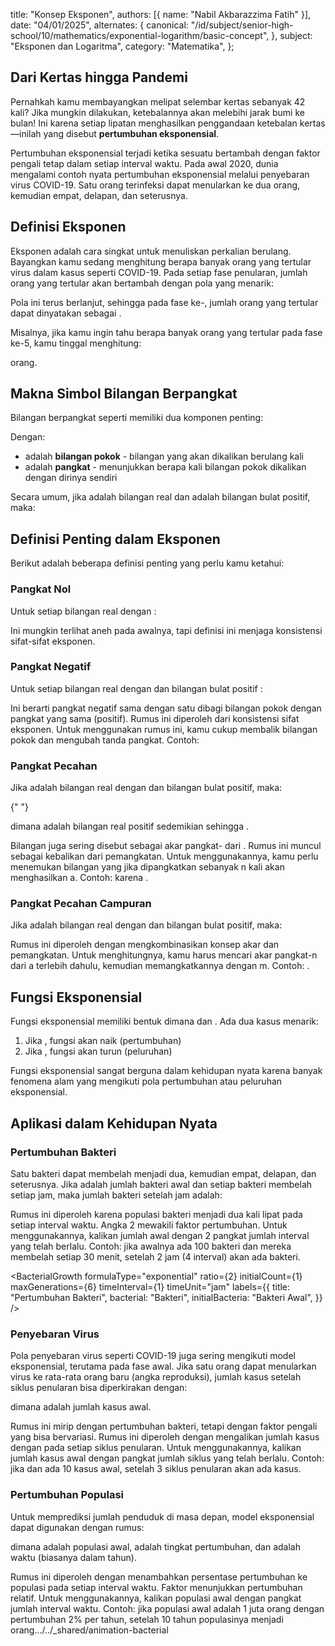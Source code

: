 
  title: "Konsep Eksponen",
  authors: [{ name: "Nabil Akbarazzima Fatih" }],
  date: "04/01/2025",
  alternates: {
    canonical:
      "/id/subject/senior-high-school/10/mathematics/exponential-logarithm/basic-concept",
  },
  subject: "Eksponen dan Logaritma",
  category: "Matematika",
};

## Dari Kertas hingga Pandemi

Pernahkah kamu membayangkan melipat selembar kertas sebanyak 42 kali? Jika mungkin dilakukan,
ketebalannya akan melebihi jarak bumi ke bulan! Ini karena setiap lipatan menghasilkan penggandaan
ketebalan kertas—inilah yang disebut **pertumbuhan eksponensial**.

Pertumbuhan eksponensial terjadi ketika sesuatu bertambah dengan faktor pengali tetap dalam setiap
interval waktu. Pada awal 2020, dunia mengalami contoh nyata pertumbuhan eksponensial melalui penyebaran
virus COVID-19. Satu orang terinfeksi dapat menularkan ke dua orang, kemudian empat, delapan, dan seterusnya.

## Definisi Eksponen

Eksponen adalah cara singkat untuk menuliskan perkalian berulang. Bayangkan kamu sedang menghitung berapa
banyak orang yang tertular virus dalam kasus seperti COVID-19. Pada setiap fase penularan, jumlah orang
yang tertular akan bertambah dengan pola yang menarik:

<BlockMath math="1 = 2^0 \quad 2 = 2^1 \quad 4 = 2 \times 2 = 2^2 \quad 8 = 2 \times 2 \times 2 = 2^3 \quad 16 = 2 \times 2 \times 2 \times 2 = 2^4" />

Pola ini terus berlanjut, sehingga pada fase ke-<InlineMath math="n" />, jumlah orang yang tertular dapat dinyatakan
sebagai <InlineMath math="m(n) = 2^n" />.

Misalnya, jika kamu ingin tahu berapa banyak orang yang tertular pada fase ke-5, kamu tinggal menghitung:

<InlineMath math="m(5) = 2^5 = 32" /> orang.

## Makna Simbol Bilangan Berpangkat

Bilangan berpangkat seperti <InlineMath math="a^n" /> memiliki dua komponen penting:

<BlockMath math="a^n" />

Dengan:

- <InlineMath math="a" /> adalah **bilangan pokok** - bilangan yang akan dikalikan
  berulang kali
- <InlineMath math="n" /> adalah **pangkat** - menunjukkan berapa kali bilangan pokok
  dikalikan dengan dirinya sendiri

Secara umum, jika <InlineMath math="a" /> adalah bilangan real dan <InlineMath math="n" /> adalah bilangan bulat positif, maka:

<BlockMath math="a^n = \underbrace{a \times a \times a \times \ldots \times a}_{n \text{ faktor}}" />

## Definisi Penting dalam Eksponen

Berikut adalah beberapa definisi penting yang perlu kamu ketahui:

### Pangkat Nol

Untuk setiap bilangan real <InlineMath math="a" /> dengan <InlineMath math="a \neq 0" />:

<BlockMath math="a^0 = 1" />

Ini mungkin terlihat aneh pada awalnya, tapi definisi ini menjaga konsistensi sifat-sifat eksponen.

### Pangkat Negatif

Untuk setiap bilangan real <InlineMath math="a" /> dengan <InlineMath math="a \neq 0" /> dan bilangan bulat positif <InlineMath math="n" />:

<BlockMath math="a^{-n} = \left(\frac{1}{a}\right)^n = \frac{1}{a^n}" />

Ini berarti pangkat negatif sama dengan satu dibagi bilangan pokok dengan pangkat yang sama (positif). Rumus ini diperoleh dari konsistensi sifat eksponen. Untuk menggunakan rumus ini, kamu cukup membalik bilangan pokok dan mengubah tanda pangkat. Contoh: <InlineMath math="3^{-2} = \frac{1}{3^2} = \frac{1}{9} = 0,111..." />

### Pangkat Pecahan

Jika <InlineMath math="a" /> adalah bilangan real dengan <InlineMath math="a \neq 0" /> dan <InlineMath math="n" /> bilangan bulat positif, maka:

<BlockMath math="a^{\frac{1}{n}} = p" />{" "}

dimana <InlineMath math="p" /> adalah bilangan real positif sedemikian sehingga <InlineMath math="p^n = a" />.

Bilangan <InlineMath math="a^{\frac{1}{n}}" /> juga sering disebut sebagai akar pangkat-<InlineMath math="n" /> dari <InlineMath math="a" />. Rumus ini muncul sebagai kebalikan dari pemangkatan. Untuk menggunakannya, kamu perlu menemukan bilangan yang jika dipangkatkan sebanyak n kali akan menghasilkan a. Contoh: <InlineMath math="16^{\frac{1}{4}} = 2" /> karena <InlineMath math="2^4 = 16" />.

### Pangkat Pecahan Campuran

Jika <InlineMath math="a" /> adalah bilangan real dengan <InlineMath math="a \neq 0" /> dan <InlineMath math="m,n" /> bilangan bulat positif, maka:

<BlockMath math="a^{\frac{m}{n}} = \left(a^{\frac{1}{n}}\right)^m" />

Rumus ini diperoleh dengan mengkombinasikan konsep akar dan pemangkatan. Untuk menghitungnya, kamu harus mencari akar pangkat-n dari a terlebih dahulu, kemudian memangkatkannya dengan m. Contoh: <InlineMath math="8^{\frac{2}{3}} = (8^{\frac{1}{3}})^2 = 2^2 = 4" />.

## Fungsi Eksponensial

Fungsi eksponensial memiliki bentuk <InlineMath math="f(x) = a^x" /> dimana <InlineMath math="a > 0" /> dan <InlineMath math="a \neq 1" />. Ada dua kasus menarik:

1. Jika <InlineMath math="a > 1" />, fungsi akan naik (pertumbuhan)
2. Jika <InlineMath math="0 < a < 1" />, fungsi akan turun (peluruhan)

Fungsi eksponensial sangat berguna dalam kehidupan nyata karena banyak fenomena alam yang mengikuti pola pertumbuhan atau peluruhan eksponensial.

## Aplikasi dalam Kehidupan Nyata

### Pertumbuhan Bakteri

Satu bakteri dapat membelah menjadi dua, kemudian empat, delapan, dan seterusnya.
Jika <InlineMath math="B_0" /> adalah jumlah bakteri awal dan setiap bakteri membelah setiap jam, maka jumlah bakteri setelah <InlineMath math="t" /> jam adalah:

<BlockMath math="B(t) = B_0 \times 2^t" />

Rumus ini diperoleh karena populasi bakteri menjadi dua kali lipat pada setiap interval waktu.
Angka 2 mewakili faktor pertumbuhan. Untuk menggunakannya, kalikan jumlah awal dengan 2 pangkat jumlah interval yang telah berlalu.
Contoh: jika awalnya ada 100 bakteri dan mereka membelah setiap 30 menit, setelah 2 jam (4 interval)
akan ada <InlineMath math="100 \times 2^4 = 100 \times 16 = 1.600" /> bakteri.

<BacterialGrowth
  formulaType="exponential"
  ratio={2}
  initialCount={1}
  maxGenerations={6}
  timeInterval={1}
  timeUnit="jam"
  labels={{
    title: "Pertumbuhan Bakteri",
    bacterial: "Bakteri",
    initialBacteria: "Bakteri Awal",
  }}
/>

### Penyebaran Virus

Pola penyebaran virus seperti COVID-19 juga sering mengikuti model eksponensial, terutama pada fase awal. Jika satu orang dapat menularkan virus ke rata-rata <InlineMath math="R" /> orang baru (angka reproduksi), jumlah kasus setelah <InlineMath math="n" /> siklus penularan bisa diperkirakan dengan:

<BlockMath math="C(n) = C_0 \times R^n" />

dimana <InlineMath math="C_0" /> adalah jumlah kasus awal.

Rumus ini mirip dengan pertumbuhan bakteri, tetapi dengan faktor pengali <InlineMath math="R" /> yang bisa bervariasi.
Rumus ini diperoleh dengan mengalikan jumlah kasus dengan <InlineMath math="R" /> pada setiap siklus penularan. Untuk menggunakannya,
kalikan jumlah kasus awal dengan <InlineMath math="R" /> pangkat jumlah siklus yang telah berlalu. Contoh: jika <InlineMath math="R = 2,5" /> dan ada 10 kasus awal,
setelah 3 siklus penularan akan ada <InlineMath math="10 \times 2,5^3 = 10 \times 15,625 = 156,25 \approx 156" /> kasus.

### Pertumbuhan Populasi

Untuk memprediksi jumlah penduduk di masa depan, model eksponensial dapat digunakan dengan rumus:

<BlockMath math="P(t) = P_0 \times (1 + r)^t" />

dimana <InlineMath math="P_0" /> adalah populasi awal, <InlineMath math="r" /> adalah tingkat pertumbuhan,
dan <InlineMath math="t" /> adalah waktu (biasanya dalam tahun).

Rumus ini diperoleh dengan menambahkan persentase pertumbuhan <InlineMath math="r" /> ke populasi pada setiap interval waktu.
Faktor <InlineMath math="(1+r)" /> menunjukkan pertumbuhan relatif. Untuk menggunakannya,
kalikan populasi awal dengan <InlineMath math="(1+r)" /> pangkat jumlah interval waktu. Contoh: jika populasi
awal adalah 1 juta orang dengan pertumbuhan 2% per tahun, setelah 10 tahun populasinya menjadi <InlineMath math="1.000.000 \times (1 + 0,02)^{10} = 1.000.000 \times 1,22 = 1.220.000" /> orang.../../\_shared/animation-bacterial
